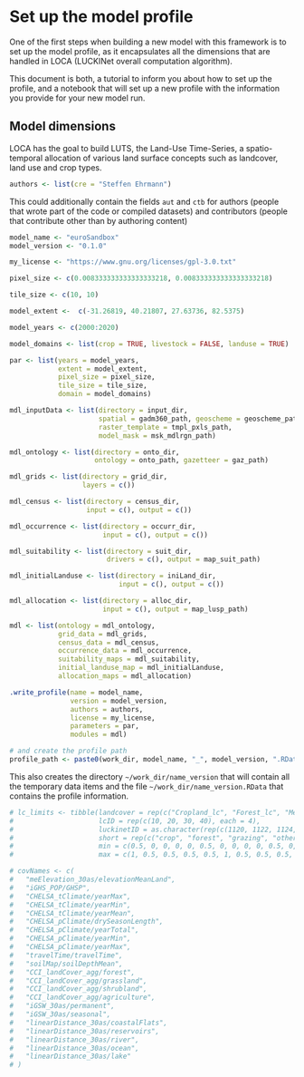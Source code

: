 # Set up the model profile

One of the first steps when building a new model with this framework is to set up the model profile, as it encapsulates all the dimensions that are handled in LOCA (LUCKINet overall computation algorithm).

This document is both, a tutorial to inform you about how to set up the profile, and a notebook that will set up a new profile with the information you provide for your new model run.


## Model dimensions

LOCA has the goal to build LUTS, the Land-Use Time-Series, a spatio-temporal allocation of various land surface concepts such as landcover, land use and crop types.


```r
authors <- list(cre = "Steffen Ehrmann")
```

This could additionally contain the fields `aut` and `ctb` for authors (people that wrote part of the code or compiled datasets) and contributors (people that contribute other than by authoring content)

```r
model_name <- "euroSandbox"
model_version <- "0.1.0"

my_license <- "https://www.gnu.org/licenses/gpl-3.0.txt"
```

```r
pixel_size <- c(0.008333333333333333218, 0.008333333333333333218)
```

```r
tile_size <- c(10, 10)
```

```r
model_extent <-  c(-31.26819, 40.21807, 27.63736, 82.5375)
```

```r
model_years <- c(2000:2020)
```

```r
model_domains <- list(crop = TRUE, livestock = FALSE, landuse = TRUE)
```



```r
par <- list(years = model_years,
            extent = model_extent,
            pixel_size = pixel_size,
            tile_size = tile_size,
            domain = model_domains)
```

```r
mdl_inputData <- list(directory = input_dir,
                      spatial = gadm360_path, geoscheme = geoscheme_path, 
                      raster_template = tmpl_pxls_path, 
                      model_mask = msk_mdlrgn_path)

mdl_ontology <- list(directory = onto_dir,
                     ontology = onto_path, gazetteer = gaz_path)

mdl_grids <- list(directory = grid_dir,
                  layers = c())

mdl_census <- list(directory = census_dir,
                   input = c(), output = c())

mdl_occurrence <- list(directory = occurr_dir,
                       input = c(), output = c())

mdl_suitability <- list(directory = suit_dir,
                        drivers = c(), output = map_suit_path)

mdl_initialLanduse <- list(directory = iniLand_dir,
                           input = c(), output = c())

mdl_allocation <- list(directory = alloc_dir,
                       input = c(), output = map_lusp_path)

mdl <- list(ontology = mdl_ontology,
            grid_data = mdl_grids,
            census_data = mdl_census,
            occurrence_data = mdl_occurrence,
            suitability_maps = mdl_suitability,
            initial_landuse_map = mdl_initialLanduse,
            allocation_maps = mdl_allocation)
```

```r
.write_profile(name = model_name,
               version = model_version,
               authors = authors,
               license = my_license,
               parameters = par,
               modules = mdl)

# and create the profile path
profile_path <- paste0(work_dir, model_name, "_", model_version, ".RData")
```

This also creates the directory `~/work_dir/name_version` that will contain all the temporary data items and the file `~/work_dir/name_version.RData` that contains the profile information.


```r
# lc_limits <- tibble(landcover = rep(c("Cropland_lc", "Forest_lc", "Meadow_lc", "Other_lc"), each = 4),
#                     lcID = rep(c(10, 20, 30, 40), each = 4),
#                     luckinetID = as.character(rep(c(1120, 1122, 1124, 1126), 4)),
#                     short = rep(c("crop", "forest", "grazing", "other"), 4),
#                     min = c(0.5, 0, 0, 0, 0, 0.5, 0, 0, 0, 0, 0.5, 0, 0, 0, 0, 0),
#                     max = c(1, 0.5, 0.5, 0.5, 0.5, 1, 0.5, 0.5, 0.5, 0.5, 1, 0.5, 0, 0, 0, 1))

# covNames <- c(
#   "meElevation_30as/elevationMeanLand",
#   "iGHS_POP/GHSP",
#   "CHELSA_tClimate/yearMax",
#   "CHELSA_tClimate/yearMin",
#   "CHELSA_tClimate/yearMean",
#   "CHELSA_pClimate/drySeasonLength",
#   "CHELSA_pClimate/yearTotal",
#   "CHELSA_pClimate/yearMin",
#   "CHELSA_pClimate/yearMax",
#   "travelTime/travelTime",
#   "soilMap/soilDepthMean",
#   "CCI_landCover_agg/forest",
#   "CCI_landCover_agg/grassland",
#   "CCI_landCover_agg/shrubland",
#   "CCI_landCover_agg/agriculture",
#   "iGSW_30as/permanent",
#   "iGSW_30as/seasonal",
#   "linearDistance_30as/coastalFlats",
#   "linearDistance_30as/reservoirs",
#   "linearDistance_30as/river",
#   "linearDistance_30as/ocean",
#   "linearDistance_30as/lake"
# )
```
